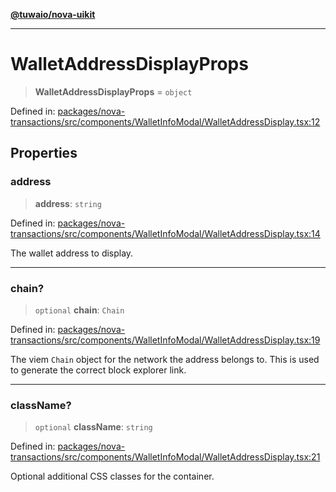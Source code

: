 [**@tuwaio/nova-uikit**](../../../README.md)

***

# WalletAddressDisplayProps

> **WalletAddressDisplayProps** = `object`

Defined in: [packages/nova-transactions/src/components/WalletInfoModal/WalletAddressDisplay.tsx:12](https://github.com/TuwaIO/nova-uikit/blob/985b4a4cd38e58034503f518efebb4b1edaf04b4/packages/nova-transactions/src/components/WalletInfoModal/WalletAddressDisplay.tsx#L12)

## Properties

### address

> **address**: `string`

Defined in: [packages/nova-transactions/src/components/WalletInfoModal/WalletAddressDisplay.tsx:14](https://github.com/TuwaIO/nova-uikit/blob/985b4a4cd38e58034503f518efebb4b1edaf04b4/packages/nova-transactions/src/components/WalletInfoModal/WalletAddressDisplay.tsx#L14)

The wallet address to display.

***

### chain?

> `optional` **chain**: `Chain`

Defined in: [packages/nova-transactions/src/components/WalletInfoModal/WalletAddressDisplay.tsx:19](https://github.com/TuwaIO/nova-uikit/blob/985b4a4cd38e58034503f518efebb4b1edaf04b4/packages/nova-transactions/src/components/WalletInfoModal/WalletAddressDisplay.tsx#L19)

The viem `Chain` object for the network the address belongs to.
This is used to generate the correct block explorer link.

***

### className?

> `optional` **className**: `string`

Defined in: [packages/nova-transactions/src/components/WalletInfoModal/WalletAddressDisplay.tsx:21](https://github.com/TuwaIO/nova-uikit/blob/985b4a4cd38e58034503f518efebb4b1edaf04b4/packages/nova-transactions/src/components/WalletInfoModal/WalletAddressDisplay.tsx#L21)

Optional additional CSS classes for the container.
